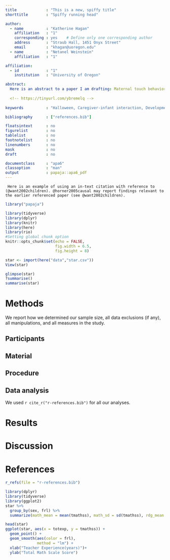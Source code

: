 ```yaml
---
title             : "This is a new, spiffy title"
shorttitle        : "Spiffy running head"

author: 
  - name          : "Katherine Hagan"
    affiliation   : "1"
    corresponding : yes    # Define only one corresponding author
    address       : "Straub Hall, 1451 Onyx Street"
    email         : "khagan@uoregon.edu"
  - name          : "Netanel Weinstein"
    affiliation   : "1"

affiliation:
  - id            : "1"
    institution   : "University of Oregon"

abstract: 
  Here is an abstract to a paper I am drafting: Maternal touch behaviors form the basis for early mother-infant communication and influence the emergence of the infant’s capacity for emotion regulation. Despite evidence of the primacy of touch in the early caregiving relationship and formation of attachment, little is known about precursors to [individual differences in] maternal touch behaviors. Maternal psychopathology may not only influence maternal touch behaviors, but may also moderate the regulatory effects of touch behaviors on infants. In the present study, behavioral coding of maternal touch and infant gaze behaviors was used to characterize behaviors during the reunion phase of the Still-Face (SF) procedure. Measures of infant respiratory sinus arrhythmia (RSA) during this same reunion were also examined to investigate the possibility that vagal recovery from the stress of the SF varies as a function of maternal, infant-directed touch. Associations between maternal report of trauma symptoms, touch behaviors, and infant RSA were also explored. Mothers spent approximately 55 percent of the SF reunion engaged in infant-directed touch, much of which was marked by affectionate and stimulatory features. While maternal trauma symptoms were unrelated to measures of maternal touch and infant gaze behaviors, maternal report of trauma exposure in childhood demonstrated a marginally significant, negative correlation of modest effect size with total touch on reunion. Expected associations between maternal trauma symptomatology and infant RSA did not hold. Nor did touch behaviors exhibit associations with infant RSA. Psychological and methodological accounts of the null findings are discussed, as are recommendations for programmatic research in the area of maternal touch behaviors, infant emotion regulation, and antecedents to each. 
  
  <!-- https://tinyurl.com/ybremelq -->
  
keywords          : "Halloween, Caregiver-infant interaction, Development, Demo"

bibliography      : ["references.bib"]

floatsintext      : no
figurelist        : no
tablelist         : no
footnotelist      : no
linenumbers       : no
mask              : no
draft             : no

documentclass     : "apa6"
classoption       : "man"
output            : papaja::apa6_pdf
---
```


     Here is an example of using an in-text citation with reference to (@want2002children). @horner2005causal may report findings relevant to the earlier referenced paper (see @want2002children). 

```r
library("papaja")
```

```r
library(tidyverse)
library(dplyr)
library(knitr)
library(here)
library(rio)
#Setting global chunk option
knitr::opts_chunk$set(echo = FALSE,
                      fig.width = 6.5, 
                      fig.height = 8)

star <- import(here("data","star.csv"))
View(star)

glimpse(star)
?summarise()
summarise(star)

```



# Methods
We report how we determined our sample size, all data exclusions (if any), all manipulations, and all measures in the study. <!-- 21-word solution (Simmons, Nelson & Simonsohn, 2012; retrieved from http://ssrn.com/abstract=2160588) -->

## Participants

## Material

## Procedure

## Data analysis
We used `r cite_r("r-references.bib")` for all our analyses.


# Results

# Discussion


\newpage

# References
```r
r_refs(file = "r-references.bib")
```

\begingroup
\setlength{\parindent}{-0.5in}
\setlength{\leftskip}{0.5in}

<div id = "refs"></div>
\endgroup

```r
library(dplyr)
library(tidyverse)
library(ggplot2)
star %>%
  group_by(sex, frl) %>%
  summarize(math_mean = mean(tmathss), math_sd = sd(tmathss), rdg_mean = mean(treadss), rdg_sd = sd(treadss))

```

```r
head(star)
ggplot(star, aes(x = totexp, y = tmathss)) +
  geom_point() +
  geom_smooth(aes(color = frl),
              method = "lm") +
  xlab("Teacher Experience(years)")+
  ylab("Total Math Scale Score")

```
